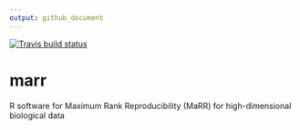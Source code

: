 ```yaml
---
output: github_document
---
```


[![Travis build status](https://travis-ci.com/Ghoshlab/marr.svg?branch=master)](https://travis-ci.com/Ghoshlab/marr)

# marr
R software for Maximum Rank Reproducibility (MaRR) for high-dimensional biological data
